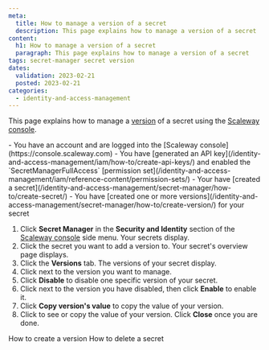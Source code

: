 ```yaml
---
meta:
  title: How to manage a version of a secret
  description: This page explains how to manage a version of a secret
content:
  h1: How to manage a version of a secret
  paragraph: This page explains how to manage a version of a secret
tags: secret-manager secret version
dates:
  validation: 2023-02-21
  posted: 2023-02-21
categories:
  - identity-and-access-management
---
```


This page explains how to manage a [version](/identity-and-access-management/secret-manager/concepts/#version/) of a secret using the [Scaleway console](https://console.scaleway.com).

<Macro id="iam-requirements" />

<Message type="requirement">
  - You have an account and are logged into the [Scaleway console](https://console.scaleway.com)
  - You have [generated an API key](/identity-and-access-management/iam/how-to/create-api-keys/) and enabled the `SecretManagerFullAccess` [permission set](/identity-and-access-management/iam/reference-content/permission-sets/)
  - Your have [created a secret](/identity-and-access-management/secret-manager/how-to/create-secret/)
  - You have [created one or more versions](/identity-and-access-management/secret-manager/how-to/create-version/) for your secret
</Message>

1. Click **Secret Manager** in the **Security and Identity** section of the [Scaleway console](https://console.scaleway.com/) side menu. Your secrets display.
2. Click the secret you want to add a version to. Your secret's overview page displays.
3. Click the **Versions** tab. The versions of your secret display.
4. Click <Icon name="more" /> next to the version you want to manage.
5. Click **Disable** to disable one specific version of your secret.
6. Click <Icon name="more" /> next to the version you have disabled, then click **Enable** to enable it.
7. Click **Copy version's value** to copy the value of your version.
8. Click <Icon name="seeMore" /> to see or copy the value of your version. Click **Close** once you are done.

<Navigation title="See Also">
  <PreviousButton to="/identity-and-access-management/secret-manager/how-to/create-version/">How to create a version</PreviousButton>
  <NextButton to="/identity-and-access-management/secret-manager/how-to/delete-secret/">How to delete a secret</NextButton>
</Navigation>
